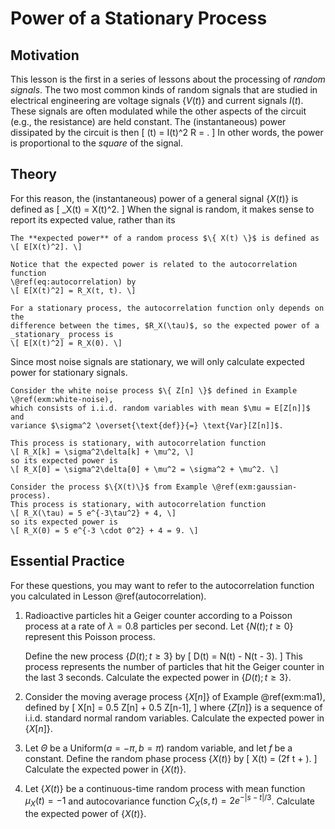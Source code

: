 # Power of a Stationary Process {#power}

## Motivation {-}

This lesson is the first in a series of lessons about the processing 
of _random signals_. The two most common kinds of random signals that 
are studied in electrical engineering are voltage signals $\{ V(t) \}$ 
and current signals $I(t)$. These signals are often modulated while 
the other aspects of the circuit (e.g., the resistance) are held constant. 
The (instantaneous) power dissipated by the circuit is then 
\[ \text{Power}(t) = I(t)^2 R = \frac{V(t)^2}{R}. \]
In other words, the power is proportional to the _square_ of the signal. 

## Theory {-}

For this reason, the (instantaneous) power of a general signal $\{ X(t) \}$ is defined as 
\[ \text{Power}_X(t) = X(t)^2. \]
When the signal is random, it makes sense to report its expected value, rather 
than its 

```definition
The **expected power** of a random process $\{ X(t) \}$ is defined as 
\[ E[X(t)^2]. \]

Notice that the expected power is related to the autocorrelation function 
\@ref(eq:autocorrelation) by 
\[ E[X(t)^2] = R_X(t, t). \]

For a stationary process, the autocorrelation function only depends on the 
difference between the times, $R_X(\tau)$, so the expected power of a 
_stationary_ process is 
\[ E[X(t)^2] = R_X(0). \]
```

Since most noise signals are stationary, we will only calculate expected 
power for stationary signals.

```example
Consider the white noise process $\{ Z[n] \}$ defined in Example \@ref(exm:white-noise), 
which consists of i.i.d. random variables with mean $\mu = E[Z[n]]$ and 
variance $\sigma^2 \overset{\text{def}}{=} \text{Var}[Z[n]]$. 

This process is stationary, with autocorrelation function 
\[ R_X[k] = \sigma^2\delta[k] + \mu^2, \]
so its expected power is 
\[ R_X[0] = \sigma^2\delta[0] + \mu^2 = \sigma^2 + \mu^2. \]
```

```example
Consider the process $\{X(t)\}$ from Example \@ref(exm:gaussian-process). 
This process is stationary, with autocorrelation function
\[ R_X(\tau) = 5 e^{-3\tau^2} + 4, \]
so its expected power is 
\[ R_X(0) = 5 e^{-3 \cdot 0^2} + 4 = 9. \]
```


## Essential Practice {-}

For these questions, you may want to refer to the autocorrelation function 
you calculated in Lesson \@ref(autocorrelation).

1. Radioactive particles hit a Geiger counter according to a Poisson process 
at a rate of $\lambda=0.8$ particles per second. Let $\{ N(t); t \geq 0 \}$ represent this Poisson process.

    Define the new process $\{ D(t); t \geq 3 \}$ by 
    \[ D(t) = N(t) - N(t - 3). \]
    This process represents the number of particles that hit the Geiger counter in the 
    last 3 seconds. Calculate the expected power in $\{ D(t); t \geq 3 \}$.
 
2. Consider the moving average process $\{ X[n] \}$ of Example \@ref(exm:ma1), defined by 
\[ X[n] = 0.5 Z[n] + 0.5 Z[n-1], \]
where $\{ Z[n] \}$ is a sequence of i.i.d. standard normal random variables. 
Calculate the expected power in $\{ X[n] \}$.
    
3. Let $\Theta$ be a $\text{Uniform}(a=-\pi, b=\pi)$ random variable, and let $f$ be a constant. Define the random phase process $\{ X(t) \}$ by
\[ X(t) = \cos(2\pi f t + \Theta). \]
Calculate the expected power in $\{ X(t) \}$.

4. Let $\{ X(t) \}$ be a continuous-time random process with mean function 
$\mu_X(t) = -1$ and autocovariance function $C_X(s, t) = 2e^{-|s - t|/3}$. 
Calculate the expected power of $\{ X(t) \}$.
